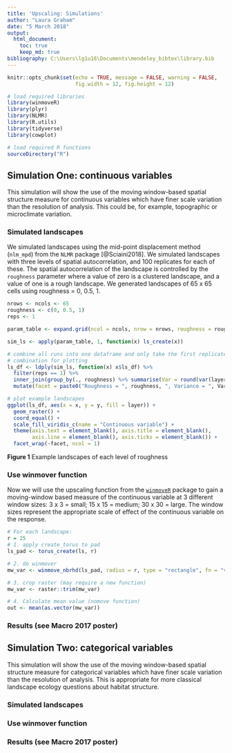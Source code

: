 ```yaml
---
title: 'Upscaling: Simulations'
author: "Laura Graham"
date: "5 March 2018"
output: 
  html_document:
    toc: true
    keep_md: true
bibliography: C:\Users\lg1u16\Documents\mendeley_bibtex\library.bib
---
```


```r
knitr::opts_chunk$set(echo = TRUE, message = FALSE, warning = FALSE, 
                      fig.width = 12, fig.height = 12)

# load required libraries
library(winmoveR)
library(plyr)
library(NLMR)
library(R.utils)
library(tidyverse)
library(cowplot)

# load required R functions
sourceDirectory("R")
```

## Simulation One: continuous variables

This simulation will show the use of the moving window-based spatial structure measure for continuous variables which have finer scale variation than the resolution of analysis. This could be, for example, topographic or microclimate variation. 

### Simulated landscapes

We simulated landscapes using the mid-point displacement method (`nlm_mpd`) from the `NLMR` package [@Sciaini2018]. We simulated landscapes with three levels of spatial autocorrelation, and 100 replicates for each of these. The spatial autocorrelation of the landscape is controlled by the `roughness` parameter where a value of zero is a clustered landscape, and a value of one is a rough landscape. We generated landscapes of 65 x 65 cells using roughness = 0, 0.5, 1. 

```r
nrows <- ncols <- 65
roughness <- c(0, 0.5, 1)
reps <- 1

param_table <- expand.grid(ncol = ncols, nrow = nrows, roughness = roughness, reps = reps)

sim_ls <- apply(param_table, 1, function(x) ls_create(x))

# combine all runs into one dataframe and only take the first replicate of each
# combination for plotting
ls_df <- ldply(sim_ls, function(x) x$ls_df) %>% 
  filter(reps == 1) %>% 
  inner_join(group_by(., roughness) %>% summarise(Var = round(var(layer), 2))) %>% 
  mutate(facet = paste0("Roughness = ", roughness, ", Variance = ", Var))

# plot example landscapes
ggplot(ls_df, aes(x = x, y = y, fill = layer)) + 
  geom_raster() + 
  coord_equal() + 
  scale_fill_viridis_c(name = "Continuous variable") + 
  theme(axis.text = element_blank(), axis.title = element_blank(), 
        axis.line = element_blank(), axis.ticks = element_blank()) + 
  facet_wrap(~facet, ncol = 1)

```

**Figure 1** Example landscapes of each level of roughness

### Use winmover function

Now we will use the upscaling function from the [`winmoveR`](https://github.com/laurajanegraham/winmoveR) package to gain a moving-window based measure of the continuous variable at 3 different window sizes: 3 x 3 = small; 15 x 15 = medium; 30 x 30 = large. The window sizes represent the appropriate scale of effect of the continuous variable on the response. 

```r
# For each landscape:
r = 25
# 1. apply create_torus to pad
ls_pad <- torus_create(ls, r)

# 2. do winmover
mw_var <- winmove_nbrhd(ls_pad, radius = r, type = "rectangle", fn = "var")

# 3. crop raster (may require a new function)
mw_var <- raster::trim(mw_var)

# 4. Calculate mean value (nomove function)
out <- mean(as.vector(mw_var))
```


### Results (see Macro 2017 poster)

## Simulation Two: categorical variables

This simulation will show the use of the moving window-based spatial structure measure for categorical variables which have finer scale variation than the resolution of analysis. This is appropriate for more classical landscape ecology questions about habitat structure. 

### Simulated landscapes
### Use winmover function
### Results (see Macro 2017 poster)